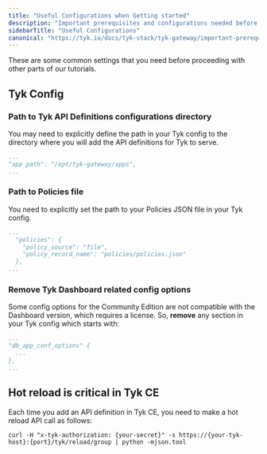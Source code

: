 ```yaml
---
title: "Useful Configurations when Getting started"
description: "Important prerequisites and configurations needed before proceeding with Tyk tutorials."
sidebarTitle: "Useful Configurations"
canonical: "https://tyk.io/docs/tyk-stack/tyk-gateway/important-prerequisites"
---
```


These are some common settings that you need before proceeding with other parts of our tutorials.

## Tyk Config

### Path to Tyk API Definitions configurations directory

You may need to explicitly define the path in your Tyk config to the directory where you will add
the API definitions for Tyk to serve.

```yaml
...
"app_path": "/opt/tyk-gateway/apps",
...
```

### Path to Policies file

You need to explicitly set the path to your Policies JSON file in your Tyk config.

```yaml
...
  "policies": {
    "policy_source": "file",
    "policy_record_name": "policies/policies.json"
  },
...
```

### Remove Tyk Dashboard related config options

Some config options for the Community Edition are not compatible with the Dashboard
version, which requires a license. So, **remove** any section in your Tyk config which
starts with:

```yaml
...
"db_app_conf_options" {
  ...
},
...
```

## Hot reload is critical in Tyk CE

Each time you add an API definition in Tyk CE, you need to make a hot reload API call as follows:

```curl
curl -H "x-tyk-authorization: {your-secret}" -s https://{your-tyk-host}:{port}/tyk/reload/group | python -mjson.tool
```
